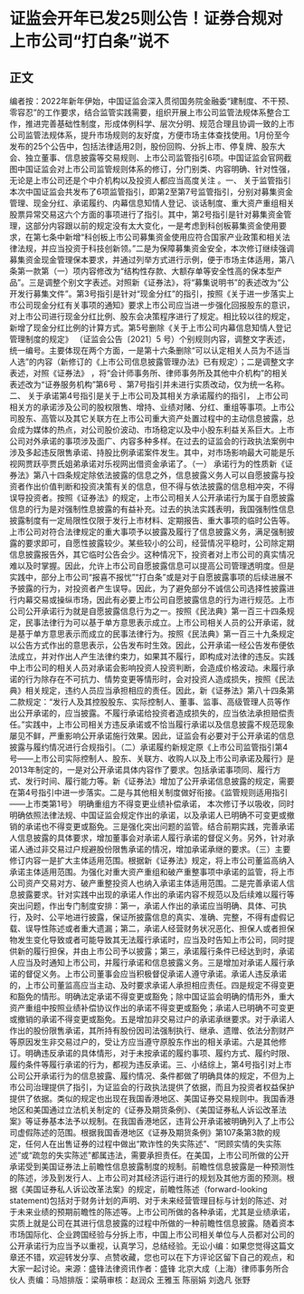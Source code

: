 # 证监会开年已发25则公告！证券合规对上市公司“打白条”说不
## 正文
编者按：2022年新年伊始，中国证监会深入贯彻国务院金融委“建制度、不干预、零容忍”的工作要求，结合监管实践需要，组织开展上市公司监管法规体系整合工作，推进完善基础性制度，形成体例科学、层次分明、规范合理且协调一致的上市公司监管法规体系，提升市场规则的友好度，方便市场主体查找使用。1月份至今发布的25个公告中，包括法律适用2则，股份回购、分拆上市、停复牌、股东大会、独立董事、信息披露等交易规则、上市公司监管指引6项。中国证监会官网截图中国证监会对上市公司监管规则体系的修订，分门别类、内容明确、针对性强，无论是上市公司还是个中介机构以及投资人都应当高度关注 。一、 关于监管指引本次中国证监会共发布了6项监管指引，即第2至第7号监管指引，分别对募集资金管理、现金分红、承诺履约、内幕信息知情人登记、谈话制度、重大资产重组相关股票异常交易这六个方面的事项进行了指引。其中，第2号指引是针对募集资金管理，这部分内容跟以前的规定没有太大变化，一是考虑到科创板募集资金使用要求，在第七条中新增“科创板上市公司募集资金使用应符合国家产业政策和相关法律法规，并应当投资于科技创新领。”二是为保障募集资金安全，本次修订继续强调募集资金现金管理保本要求，并通过列举方式进行示例，便于市场主体适用，第八条第一款第（一）项内容修改为“结构性存款、大额存单等安全性高的保本型产品”。三是调整个别文字表述。对照新《证券法》，将“募集说明书”的表述改为“公开发行募集文件”。第3号指引是针对“现金分红”的指引，按照《关于进一步落实上市公司现金分红有关事项的通知》要求上市公司应当进一步强化回报股东的意识，对上市公司进行现金分红比例、股东会决策程序进行了规定。相比较以往的规定，新增了现金分红比例的计算方式。第5号删除《关于上市公司内幕信息知情人登记管理制度的规定》 （证监会公告〔2021〕5 号）个别规则内容，调整文字表述，统一编号。主要体现在两个方面，一是第十六条删除“可以认定相关人员为不适当人选”的内容（新修订的《上市公司信息披露管理办法》已有规定）；二是调整文字表述，对照《证券法》 ，将“会计师事务所、律师事务所及其他中介机构”的相关表述改为“证券服务机构”第6号 、第7号指引并未进行实质改动，仅为统一名称。二、 关于承诺第4号指引是关于上市公司及其相关方承诺履约的指引， 上市公司相关方的承诺涉及公司的股权限售、增持、业绩对赌、分红、重组等事项。上市公司股东、高管以及其它关联方在上市公司重大资产处置过程中的主动信息披露，总会成为媒体的热点，对公司股价波动、市场稳定以及中小股东利益关系巨大。上市公司对外承诺的事项涉及面广、内容多种多样。在过去的证监会的行政执法案例中涉及多起违反限售承诺、持股比例承诺案件发生。其中，对市场影响最大可能是乐视网贾跃亭贾氏姐弟承诺对乐视网出借资金承诺了。（一）  承诺行为的性质新《证券法》第八十四条规定除依法披露的信息之外，信息披露义务人可以自愿披露与投资者作出价值判断和投资决策有关的信息，但不得与依法披露的信息相冲突，不得误导投资者。按照《证券法》的规定，上市公司相关人公开承诺行为属于自愿披露信息的行为是对强制性息披露的有益补充。过去的执法实践表明，我国强制性信息披露制度有一定局限性仅限于发行上市材料、定期报告、重大事项的临时公告等。  上市公司对符合法律规定的重大事项予以披露及履行了信息披露义务，满足强制披露的要求即可，自愿性披露较少。某些较小的公司，经营情况平稳时，公司除定期信息披露报告外，其它临时公告会少。这种情况下，投资者对上市公司的真实情况难以及时掌握。因此，允许上市公司自愿披露信息可以提高公司管理透明度。但是实践中，部分上市公司“报喜不报忧”“打白条”或是对于自愿披露事项的后续进展不予披露的行为，对投资者产生误导。因此，为了避免部分不诚信公司选择性披露进行内幕交易或操纵市场，因此有必要上市公司自愿披露信息的行为进行规范。上市公司公开承诺行为就是自愿披露信息行为之一。按照《民法典》第一百三十四条规定，民事法律行为可以基于单方意思表示成立。上市公司相关人员的公开承诺，就是基于单方意思表示而成立的民事法律行为。按照《民法典》第一百三十九条规定以公告方式作出的意思表示，公告发布时生效。因此，公开承诺一经公告发布便依法成立，并对作出人产生法律约束力，如果其不履行，即构成对法律的违反。实践中上市公司的相关人员对承诺会影响投资人投资判断，会造成价格波动。未履行承诺的行为除存在不可抗力、情势变更等情形时，会对投资人造成损失，按照《民法典》相关规定，违约人员应当承担相应的责任。因此，新《证券法》第八十四条第二款规定：“发行人及其控股股东、实际控制人、董事、监事、高级管理人员等作出公开承诺的，应当披露。不履行承诺给投资者造成损失的，应当依法承担赔偿责任。”实践中，上市公司相关方违反承诺或不恰当履行承诺以及信息披露不规范现象屡见不鲜，严重影响公开承诺施行效果。因此，证监会有必要对于公开承诺的信息披露与履约情况进行合规指引。（二）承诺履约新规定原《上市公司监管指引第4号——上市公司实际控制人、股东、关联方、收购人以及上市公司承诺及履行》是2013年制定的，一是对公开承诺具体内容作了要求。包括承诺事项同、履行方式、发行时间、履行能力等。新《证券法》增加了公开承诺信息披露的规定，需要在第4号指引中进一步落实。二是与其他相关制度做好衔接。《监管规则适用指引——上市类第1号》 明确重组方不得变更业绩补偿承诺， 本次修订予以吸收，同时明确依照法律法规、中国证监会规定作出的承诺，以及承诺人已明确不可变更或撤销的承诺也不得变更或豁免。三是强化突出问题的监管。结合前期实践，完善承诺人信息披露的具体要求，增加董事会对承诺人履行承诺的督促义务。另外，针对承诺人通过非交易过户规避股份限售承诺的情况，增加承诺承继的要求。（三）主要修订内容一是扩大主体适用范围。根据新《证券法》规定，将上市公司董监高纳入承诺主体适用范围。为强化对重大资产重组和破产重整事项中承诺的监管，将上市公司资产交易对方、破产重整投资人也纳入承诺主体适用范围。二是完善承诺人信息披露要求。针对实践中出现的承诺人作出的承诺内容不规范以及后续难以履行等突出问题，作出专门制度安排：第一，承诺人作出的承诺应当明确、具体、可执行，及时、公平地进行披露，保证所披露信息的真实、准确、完整，不得有虚假记载、误导性陈述或者重大遗漏；第二，承诺人经营财务状况恶化、担保人或者担保物发生变化导致或者可能导致其无法履行承诺时，应当及时告知上市公司，同时提供新的履行担保，并由上市公司予以披露；第三，承诺履行条件已经达到时，承诺人应当及时通知上市公司，并履行承诺和信息披露义务。三是增加对承诺人履行承诺的督促义务。上市公司董事会应当积极督促承诺人遵守承诺。承诺人违反承诺的，上市公司董监高应当主动、及时要求承诺人承担相应责任。四是规定不得变更和豁免的情形。明确法定承诺不得变更或豁免；除中国证监会明确的情形外，重大资产重组中按照业绩补偿协议作出的承诺不得变更或豁免；承诺人已明确不可变更或撤销的承诺不得变更或豁免。五是增加非交易过户的承诺承继要求。对于承诺人作出的股份限售承诺，其所持有股份因司法强制执行、继承、遗赠、依法分割财产等原因发生非交易过户的，受让方应当遵守原股东作出的相关承诺。六是其他修订。明确违反承诺的具体情形，对于未按承诺的履约事项、履约方式、履约时限、履约条件等履行承诺的行为，都视为违反承诺。三、小结综上，第4号指引对上市公司公开承诺行为的信息披露、履约情况、条件都做了明确具体的规定，不但为上市公司治理提供了指引，为证监会的行政执法提供了依据，而且为投资者权益保护提供了依据。类似的规定也出现在我国香港地区、美国证券交易规则中。我国香港地区和美国通过立法机关制定的《证券及期货条例》、《美国证券私人诉讼改革法案》等证券基本法予以规制。在我国香港地区，违背公开承诺被明确列入了上市公司虚假陈述的范围。根据我国香港地区《证券及期货条例》第107条第3款的规定，任何人在出售证券的过程中做出“欺诈性的失实陈述”、“罔顾实情的失实陈述”或“疏忽的失实陈述”都属违法，需要承担责任。在美国，上市公司所做的公开承诺受到美国证券法上前瞻性信息披露制度的规制。前瞻性信息披露是一种预测性的陈述，涉及到发行人、上市公司对其经济运行进行的规划及其他方面的预测。根据《美国证券私人诉讼改革法案》的规定，前瞻性陈述（forward-looking statement)包括对于财务计划的声明、对于未来经营管理目标与计划的陈述、对于未来业绩的预期前瞻性的陈述等。上市公司所做的各种承诺，尤其是业绩承诺，实质上就是公司在其进行信息披露的过程中所做的一种前瞻性信息披露。随着资本市场国际化、企业跨国经验与分拆上市，中国上市公司相关单位与人员都对公司的公开承诺行为应当予以重视，认真学习，总结经验。无讼小编：如果您觉得这篇文章还不错，欢迎转发分享、点赞收藏，您也可以在下方评论区留下自己的观点，和大家一起讨论。来源：盛锋法律资讯作者：盛锋 北京大成（上海）律师事务所合伙人 责编：马旭排版：梁萌审核：赵润众 王雅玉 陈丽娟 刘逸凡 张野